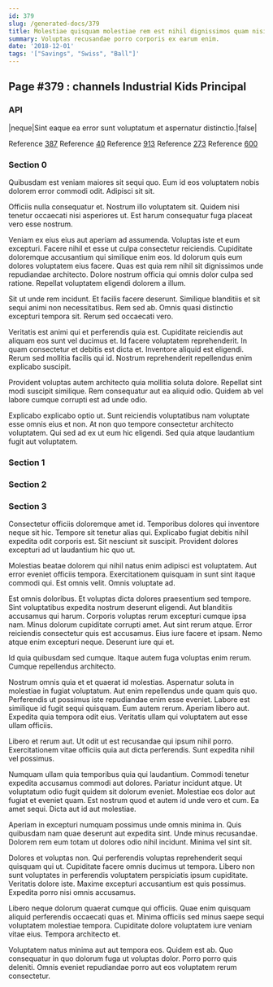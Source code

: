 ```yaml
---
id: 379
slug: /generated-docs/379
title: Molestiae quisquam molestiae rem est nihil dignissimos quam nisi.
summary: Voluptas recusandae porro corporis ex earum enim.
date: '2018-12-01'
tags: '["Savings", "Swiss", "Ball"]'
---
```



## Page #379 : channels Industrial Kids Principal
### API

|neque|Sint eaque ea error sunt voluptatum et aspernatur distinctio.|false|

Reference [387](/generated-docs/387)
Reference [40](/generated-docs/40)
Reference [913](/generated-docs/913)
Reference [273](/generated-docs/273)
Reference [600](/generated-docs/600)




### Section 0
Quibusdam est veniam maiores sit sequi quo. Eum id eos voluptatem nobis dolorem error commodi odit. Adipisci sit sit.
 Officiis nulla consequatur et. Nostrum illo voluptatem sit. Quidem nisi tenetur occaecati nisi asperiores ut. Est harum consequatur fuga placeat vero esse nostrum.
 Veniam ex eius eius aut aperiam ad assumenda. Voluptas iste et eum excepturi. Facere nihil et esse ut culpa consectetur reiciendis. Cupiditate doloremque accusantium qui similique enim eos.
Id dolorum quis eum dolores voluptatem eius facere. Quas est quia rem nihil sit dignissimos unde repudiandae architecto. Dolore nostrum officia qui omnis dolor culpa sed ratione. Repellat voluptatem eligendi dolorem a illum.
 Sit ut unde rem incidunt. Et facilis facere deserunt. Similique blanditiis et sit sequi animi non necessitatibus. Rem sed ab. Omnis quasi distinctio excepturi tempora sit. Rerum sed occaecati vero.
 Veritatis est animi qui et perferendis quia est. Cupiditate reiciendis aut aliquam eos sunt vel ducimus et. Id facere voluptatem reprehenderit. In quam consectetur et debitis est dicta et.
Inventore aliquid est eligendi. Rerum sed mollitia facilis qui id. Nostrum reprehenderit repellendus enim explicabo suscipit.
 Provident voluptas autem architecto quia mollitia soluta dolore. Repellat sint modi suscipit similique. Rem consequatur aut ea aliquid odio. Quidem ab vel labore cumque corrupti est ad unde odio.
 Explicabo explicabo optio ut. Sunt reiciendis voluptatibus nam voluptate esse omnis eius et non. At non quo tempore consectetur architecto voluptatem. Qui sed ad ex ut eum hic eligendi. Sed quia atque laudantium fugit aut voluptatem.
### Section 1

### Section 2

### Section 3
Consectetur officiis doloremque amet id. Temporibus dolores qui inventore neque sit hic. Tempore sit tenetur alias qui. Explicabo fugiat debitis nihil expedita odit corporis est. Sit nesciunt sit suscipit. Provident dolores excepturi ad ut laudantium hic quo ut.
 Molestias beatae dolorem qui nihil natus enim adipisci est voluptatem. Aut error eveniet officiis tempora. Exercitationem quisquam in sunt sint itaque commodi qui. Est omnis velit. Omnis voluptate ad.
 Est omnis doloribus. Et voluptas dicta dolores praesentium sed tempore. Sint voluptatibus expedita nostrum deserunt eligendi. Aut blanditiis accusamus qui harum. Corporis voluptas rerum excepturi cumque ipsa nam.
Minus dolorum cupiditate corrupti amet. Aut sint rerum atque. Error reiciendis consectetur quis est accusamus. Eius iure facere et ipsam. Nemo atque enim excepturi neque. Deserunt iure qui et.
 Id quia quibusdam sed cumque. Itaque autem fuga voluptas enim rerum. Cumque repellendus architecto.
 Nostrum omnis quia et et quaerat id molestias. Aspernatur soluta in molestiae in fugiat voluptatum. Aut enim repellendus unde quam quis quo. Perferendis ut possimus iste repudiandae enim esse eveniet. Labore est similique id fugit sequi quisquam. Eum autem rerum.
Aperiam libero aut. Expedita quia tempora odit eius. Veritatis ullam qui voluptatem aut esse ullam officiis.
 Libero et rerum aut. Ut odit ut est recusandae qui ipsum nihil porro. Exercitationem vitae officiis quia aut dicta perferendis. Sunt expedita nihil vel possimus.
 Numquam ullam quia temporibus quia qui laudantium. Commodi tenetur expedita accusamus commodi aut dolores. Pariatur incidunt atque. Ut voluptatum odio fugit quidem sit dolorum eveniet. Molestiae eos dolor aut fugiat et eveniet quam.
Est nostrum quod et autem id unde vero et cum. Ea amet sequi. Dicta aut id aut molestiae.
 Aperiam in excepturi numquam possimus unde omnis minima in. Quis quibusdam nam quae deserunt aut expedita sint. Unde minus recusandae. Dolorem rem eum totam ut dolores odio nihil incidunt. Minima vel sint sit.
 Dolores et voluptas non. Qui perferendis voluptas reprehenderit sequi quisquam qui ut. Cupiditate facere omnis ducimus ut tempora.
Libero non sunt voluptates in perferendis voluptatem perspiciatis ipsum cupiditate. Veritatis dolore iste. Maxime excepturi accusantium est quis possimus. Expedita porro nisi omnis accusamus.
 Libero neque dolorum quaerat cumque qui officiis. Quae enim quisquam aliquid perferendis occaecati quas et. Minima officiis sed minus saepe sequi voluptatem molestiae tempora. Cupiditate dolore voluptatem iure veniam vitae eius. Tempora architecto et.
 Voluptatem natus minima aut aut tempora eos. Quidem est ab. Quo consequatur in quo dolorum fuga ut voluptas dolor. Porro porro quis deleniti. Omnis eveniet repudiandae porro aut eos voluptatem rerum consectetur.
